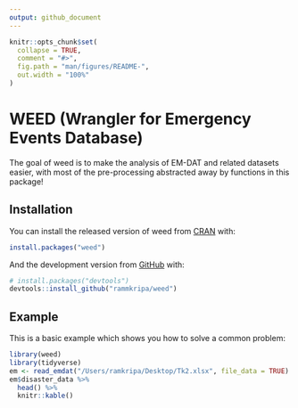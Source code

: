 ```yaml
---
output: github_document
---
```


<!-- README.md is generated from README.Rmd. Please edit that file -->

```r
knitr::opts_chunk$set(
  collapse = TRUE,
  comment = "#>",
  fig.path = "man/figures/README-",
  out.width = "100%"
)
```

# WEED (Wrangler for Emergency Events Database)

<!-- badges: start -->
<!-- badges: end -->

The goal of weed is to make the analysis of EM-DAT and related datasets easier, with most of the pre-processing abstracted away by functions in this package!


## Installation

You can install the released version of weed from [CRAN](https://CRAN.R-project.org) with:

``` r
install.packages("weed")
```

And the development version from [GitHub](https://github.com/) with:

``` r
# install.packages("devtools")
devtools::install_github("rammkripa/weed")
```
## Example

This is a basic example which shows you how to solve a common problem:

```r
library(weed)
library(tidyverse)
em <- read_emdat("/Users/ramkripa/Desktop/Tk2.xlsx", file_data = TRUE)
em$disaster_data %>%
  head() %>%
  knitr::kable()
```

